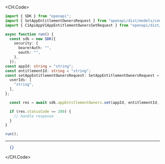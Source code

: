 
<CH.Code>
```typescript Set.ts
import { SDK } from "openapi";
import { SetAppEntitlementOwnersRequest } from "openapi/dist/models/components";
import { C1ApiAppV1AppEntitlementOwnersSetRequest } from "openapi/dist/models/operations";

async function run() {
  const sdk = new SDK({
    security: {
      bearerAuth: "",
      oauth: "",
    },
  });
const appId: string = "string";
const entitlementId: string = "string";
const setAppEntitlementOwnersRequest: SetAppEntitlementOwnersRequest = {
  userIds: [
    "string",
  ],
};

  const res = await sdk.appEntitlementOwners.set(appId, entitlementId, setAppEntitlementOwnersRequest);

  if (res.statusCode == 200) {
    // handle response
  }
}

run();
```
---

```json Example Response
  {}
```
</CH.Code>
